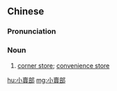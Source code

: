 {{also|小卖部}}
==Chinese==
{{zh-forms|s=小卖部}}

===Pronunciation===
{{zh-pron
|m=xiǎomàibù,er=y
|c=siu2 maai6 bou6
|cat=n
}}

===Noun===
{{zh-noun}}

# [[corner store]]; [[convenience store]] {{gloss|usually less decorated than {{zh-l|便利店}}}}

[[hu:小賣部]]
[[mg:小賣部]]